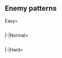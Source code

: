 ==Enemy patterns==

<div class="mw-collapsible mw-expanded">

{{Notice|align=left|
:Click the nodes on the map to see detailed patterns
:Switch tab to view other difficulties
}}

<tabber>

Easy=
{{Event/Map|
{{Event/MapNode|A|Easy|x=621|y=81}}
{{Event/MapNode|B|Easy|x=571|y=207}}
{{Event/MapNode|C|Easy|x=540|y=285}}
{{Event/MapNode|D|Easy|x=525|y=75}}
{{Event/MapNode|E|Easy|x=475|y=200}}
{{Event/MapNode|F|Easy|x=466|y=137}}
{{Event/MapNode|G|Easy|x=432|y=266}}
{{Event/MapNode|H|Easy|x=419|y=89}}
{{Event/MapNode|I|Easy|x=403|y=177}}
{{Event/MapNode|J|Easy|x=350|y=86}}
{{Event/MapNode|K|Easy|x=307|y=184}}
{{Event/MapNode|L|Easy|x=273|y=115}}
{{Event/MapNode|M|Easy|x=231|y=270}}
{{Event/MapNode|N|Easy|x=215|y=190}}
{{Event/MapNode|O|Easy|x=145|y=239}}
{{Event/MapNode|P|Easy|x=100|y=175}}
{{Event/MapNode|Q|Easy|x=568|y=152}}
{{Event/MapNode|R|Easy|x=207|y=84}}
{{Event/MapNode|S|Easy|x=162|y=137}}
{{Event/MapNode|T|Easy|x=131|y=92}}
{{Event/MapNode|U|Easy|x=380|y=255}}
{{Event/MapNode|AB|Easy|x=645|y=270}}
}}
<div style="width:800px;max-height:400px;overflow:auto;">
{{NodeInfo|diff=Easy|name=Enemy Air Raids
|AB
|Raid
|Diamond
|Standard Carrier Wo-Class/Kai Flagship II
|Standard Carrier Wo-Class/Kai Flagship II
|Standard Carrier Wo-Class/Kai Flagship II
|Light Cruiser Tsu-Class
|Destroyer Ro-Class
|Destroyer Ro-Class
|-
|AB
|Raid
|Diamond
|Standard Carrier Wo-Class/Kai Flagship II
|Standard Carrier Wo-Class/Kai Flagship II
|Light Cruiser Tsu-Class
|Destroyer Ro-Class/Late Model
|Destroyer Ro-Class
|Destroyer Ro-Class
}}
{{NodeInfo|diff=Easy|name=深海兵站線 大規模護衛輸送船団
|A
|Normal
|Cruising<br>Formation 3
|Light Cruiser Demon/II
|Standard Carrier Wo-Class/Flagship III
|Light Carrier Nu-Class/Elite
|Light Carrier Nu-Class/Elite
|Transport Ship Wa-Class
|Transport Ship Wa-Class
|Light Cruiser He-Class/Flagship
|Transport Ship Wa-Class
|Transport Ship Wa-Class
|Heavy Cruiser Ne-Class
|Destroyer I-Class/Late Model
|Destroyer I-Class/Late Model
|-
|A
|Normal
|Cruising<br>Formation 3
|Light Cruiser Demon/II
|Standard Carrier Wo-Class/Flagship III
|Standard Carrier Wo-Class/Flagship III
|Transport Ship Wa-Class
|Transport Ship Wa-Class
|Heavy Cruiser Ne-Class
|Light Cruiser He-Class/Flagship
|Transport Ship Wa-Class
|Transport Ship Wa-Class
|Heavy Cruiser Ne-Class
|Destroyer I-Class
|Destroyer I-Class
}}
{{NodeInfo|diff=Easy|name=深海精鋭潜水艦隊 警戒隊
|B
|Normal
|Echelon
|Submarine So-Class/Flagship
|Submarine Yo-Class
|Submarine Yo-Class
|Submarine Yo-Class
|-
|B
|Normal
|Echelon<br>Line Abreast
|Submarine So-Class/Flagship
|Submarine Yo-Class/Elite
|Submarine Yo-Class
|Submarine Yo-Class
}}
{{NodeInfo|diff=Easy|name=新生深海機動部隊 II群
|C
|Dogfight
|Diamond
|Standard Carrier Wo-Class/Flagship III
|Standard Carrier Wo-Class/Flagship III
|Light Cruiser Tsu-Class
|Destroyer Ro-Class/Late Model
|Destroyer Ro-Class
|Destroyer Ro-Class
|-
|C
|Dogfight
|Diamond<br>Double Line
|Standard Carrier Wo-Class/Kai Flagship II
|Standard Carrier Wo-Class/Kai Flagship II
|Light Cruiser Tsu-Class
|Destroyer Ro-Class/Late Model
|Destroyer Ro-Class
|Destroyer Ro-Class
}}
{{NodeInfo|diff=Easy|name=深海兵站線 大規模護衛輸送船団
|D
|Dogfight
|Diamond
|Light Cruiser Demon/II
|Standard Carrier Wo-Class/Flagship III
|Light Carrier Nu-Class/Elite
|Light Carrier Nu-Class/Elite
|Transport Ship Wa-Class
|Transport Ship Wa-Class
|-
|D
|Dogfight
|Diamond
|Light Cruiser Demon/II
|Standard Carrier Wo-Class/Flagship III
|Standard Carrier Wo-Class/Flagship III
|Transport Ship Wa-Class
|Transport Ship Wa-Class
|Heavy Cruiser Ne-Class
}}
{{NodeInfo|diff=Easy|name=新生深海機動部隊 II群
|E
|Dogfight
|Diamond
|Standard Carrier Wo-Class/Flagship III
|Standard Carrier Wo-Class/Flagship III
|Light Cruiser Tsu-Class
|Destroyer Ro-Class/Late Model
|Destroyer Ro-Class
|Destroyer Ro-Class
|-
|E
|Dogfight
|Diamond
|Standard Carrier Wo-Class/Kai Flagship II
|Standard Carrier Wo-Class/Kai Flagship II
|Light Cruiser Tsu-Class
|Destroyer Ro-Class/Late Model
|Destroyer Ro-Class
|Destroyer Ro-Class
}}
{{NodeInfo|diff=Easy|name=深海兵站線 補給艦隊
|F
|Normal
|Double Line
|Transport Ship Wa-Class
|Transport Ship Wa-Class
|Transport Ship Wa-Class
|Transport Ship Wa-Class
|Destroyer I-Class/Late Model
|Destroyer I-Class/Late Model
|-
|F
|Normal
|Double Line<br>Diamond
|Transport Ship Wa-Class
|Transport Ship Wa-Class
|Transport Ship Wa-Class
|Light Cruiser Ho-Class/Flagship
|Destroyer I-Class/Late Model
|Destroyer I-Class/Late Model
}}
{{NodeInfo|diff=Easy|name=新生深海機動部隊 II群
|G
|Normal
|Diamond
|Standard Carrier Wo-Class/Flagship III
|Standard Carrier Wo-Class/Flagship III
|Light Cruiser Tsu-Class
|Destroyer Ro-Class/Late Model
|Destroyer Ro-Class
|Destroyer Ro-Class
|-
|G
|Normal
|Diamond<br>Double Line
|Standard Carrier Wo-Class/Kai Flagship II
|Standard Carrier Wo-Class/Kai Flagship II
|Light Cruiser Tsu-Class
|Destroyer Ro-Class/Late Model
|Destroyer Ro-Class
|Destroyer Ro-Class
}}
{{NodeInfo|diff=Easy|name=新生 深海水雷戦隊 II群
|H
|Normal
|Line Ahead
|Light Cruiser Ho-Class/Flagship
|Torpedo Cruiser Chi-Class/Elite
|Torpedo Cruiser Chi-Class/Elite
|Light Cruiser Tsu-Class
|Destroyer I-Class
|Destroyer I-Class
|-
|H
|Normal
|Line Ahead
|Light Cruiser He-Class/Flagship
|Torpedo Cruiser Chi-Class/Elite
|Torpedo Cruiser Chi-Class/Elite
|Light Cruiser Tsu-Class
|Destroyer I-Class
|Destroyer I-Class
|-
|H
|Normal
|Line Ahead
|Light Cruiser He-Class/Flagship
|Torpedo Cruiser Chi-Class/Elite
|Torpedo Cruiser Chi-Class/Elite
|Light Cruiser Tsu-Class
|Destroyer I-Class/Late Model
|Destroyer I-Class/Late Model
}}
{{NodeInfo|diff=Easy|name=深海精鋭潜水艦隊 群狼部隊 II群
|J
|Normal
|Echelon
|Submarine So-Class/Flagship
|Submarine So-Class
|Submarine So-Class
|-
|J
|Normal
|Echelon<br>Line Abreast
|Submarine So-Class/Flagship
|Submarine So-Class
|Submarine So-Class
|Submarine So-Class
}}
{{NodeInfo|diff=Easy|name=新生 深海水雷戦隊 I群
|K
|Normal
|Line Ahead<br>Double Line
|Light Cruiser He-Class/Flagship
|Light Cruiser Ho-Class/Flagship
|Light Cruiser Tsu-Class
|Destroyer Ha-Class/Late Model
|Destroyer I-Class
|Destroyer I-Class
|-
|K
|Normal
|Line Ahead
|Light Cruiser He-Class/Flagship
|Light Cruiser Ho-Class/Flagship
|Light Cruiser Tsu-Class
|Destroyer Ha-Class/Late Model
|Destroyer I-Class/Late Model
|Destroyer I-Class/Late Model
}}
{{NodeInfo|diff=Easy|name=深海精鋭潜水艦隊 群狼部隊 I群
|M
|Normal
|Echelon
|Submarine So-Class/Flagship
|Submarine So-Class
|Submarine So-Class
|Submarine So-Class
|-
|M
|Normal
|Echelon<br>Line Abreast
|Submarine So-Class/Flagship
|Submarine So-Class/Elite
|Submarine So-Class
|Submarine So-Class
}}
{{NodeInfo|diff=Easy|name=新生深海機動部隊 I群
|N
|Dogfight
|Diamond
|Standard Carrier Wo-Class/Flagship IV
|Standard Carrier Wo-Class/Flagship IV
|Standard Carrier Wo-Class/Flagship IV
|Light Cruiser Tsu-Class
|Destroyer Ro-Class
|Destroyer Ro-Class
|-
|N
|Dogfight
|Diamond
|Standard Carrier Wo-Class/Kai Flagship III
|Standard Carrier Wo-Class/Flagship IV
|Standard Carrier Wo-Class/Flagship IV
|Light Cruiser Tsu-Class
|Destroyer Ro-Class
|Destroyer Ro-Class
}}
{{NodeInfo|diff=Easy|name=新生深海機動部隊 I群
|O
|Normal
|Cruising<br>Formation 3
|Standard Carrier Wo-Class/Flagship IV
|Standard Carrier Wo-Class/Flagship IV
|Standard Carrier Wo-Class/Flagship IV
|Light Cruiser Tsu-Class
|Destroyer Ro-Class
|Destroyer Ro-Class
|Light Cruiser He-Class/Flagship
|Light Cruiser Ho-Class/Flagship
|Light Cruiser Tsu-Class
|Destroyer Ro-Class/Late Model
|Destroyer Ro-Class
|Destroyer Ro-Class
|-
|O
|Normal
|Cruising<br>Formation 3
|Standard Carrier Wo-Class/Kai Flagship III
|Standard Carrier Wo-Class/Flagship IV
|Standard Carrier Wo-Class/Flagship IV
|Light Cruiser Tsu-Class
|Destroyer Ro-Class
|Destroyer Ro-Class
|Light Cruiser He-Class/Flagship
|Light Cruiser Ho-Class/Flagship
|Light Cruiser Tsu-Class
|Destroyer Ro-Class/Late Model
|Destroyer Ro-Class/Late Model
|Destroyer Ro-Class
}}
{{NodeInfo|diff=Easy|name=海月渚泊地 旗艦艦隊
|P
|Dogfight
|Diamond
|Abyssal Jellyfish Princess
|Battleship Princess
|Standard Carrier Wo-Class/Flagship IV
|Heavy Cruiser Ne-Class
|Destroyer Ro-Class/Late Model
|Destroyer Ro-Class/Late Model
|-
|P
|Dogfight
|Diamond
|Abyssal Jellyfish Princess
|Battleship Princess
|Standard Carrier Wo-Class/Kai Flagship II
|Heavy Cruiser Ne-Class
|Destroyer Ro-Class/Late Model Elite
|Destroyer Ro-Class/Late Model Elite
}}
{{NodeInfo|diff=Easy|name=海月渚泊地 旗艦艦隊
|T
|Boss
|Cruising<br>Formation 3
|Abyssal Jellyfish Princess
|Battleship Princess
|Standard Carrier Wo-Class/Flagship IV
|Heavy Cruiser Ne-Class
|Destroyer Ro-Class/Late Model
|Destroyer Ro-Class/Late Model
|Light Cruiser He-Class/Flagship
|Light Cruiser Tsu-Class
|Destroyer Ancient Princess
|Destroyer Ro-Class/Late Model
|Destroyer Ro-Class
|Destroyer Ro-Class
|-
|T
|Boss/Final
|Cruising<br>Formation 3
|Abyssal Jellyfish Princess
|Battleship Princess
|Standard Carrier Wo-Class/Kai Flagship II
|Heavy Cruiser Ne-Class
|Destroyer Ro-Class/Late Model Elite
|Destroyer Ro-Class/Late Model Elite
|Light Cruiser He-Class/Flagship
|Light Cruiser Tsu-Class
|Destroyer Ancient Princess
|Destroyer Ro-Class/Late Model
|Destroyer Ro-Class/Late Model
|Destroyer Ro-Class/Late Model
}}
{{NodeInfo|diff=Easy|name=新生 深海水雷戦隊 III群
|U
|Normal
|Line Ahead<br>Double Line
|Light Cruiser He-Class/Flagship
|Light Cruiser Ho-Class/Flagship
|Heavy Cruiser Ne-Class
|Destroyer Ha-Class/Late Model
|Destroyer I-Class/Late Model
|Destroyer I-Class/Late Model
}}

</div> <!-- overflow -->

|-|Normal=
{{Event/Map|
{{Event/MapNode|A|Normal|x=621|y=81}}
{{Event/MapNode|B|Normal|x=571|y=207}}
{{Event/MapNode|C|Normal|x=540|y=285}}
{{Event/MapNode|D|Normal|x=525|y=75}}
{{Event/MapNode|E|Normal|x=475|y=200}}
{{Event/MapNode|F|Normal|x=466|y=137}}
{{Event/MapNode|G|Normal|x=432|y=266}}
{{Event/MapNode|H|Normal|x=419|y=89}}
{{Event/MapNode|I|Normal|x=403|y=177}}
{{Event/MapNode|J|Normal|x=350|y=86}}
{{Event/MapNode|K|Normal|x=307|y=184}}
{{Event/MapNode|L|Normal|x=273|y=115}}
{{Event/MapNode|M|Normal|x=231|y=270}}
{{Event/MapNode|N|Normal|x=215|y=190}}
{{Event/MapNode|O|Normal|x=145|y=239}}
{{Event/MapNode|P|Normal|x=100|y=175}}
{{Event/MapNode|Q|Normal|x=568|y=152}}
{{Event/MapNode|R|Normal|x=207|y=84}}
{{Event/MapNode|S|Normal|x=162|y=137}}
{{Event/MapNode|T|Normal|x=131|y=92}}
{{Event/MapNode|U|Normal|x=380|y=255}}
{{Event/MapNode|AB|Normal|x=645|y=270}}
}}
<div style="width:800px;max-height:400px;overflow:auto">
{{NodeInfo|diff=Normal|name=Enemy Air Raids
|AB
|Raid
|Diamond
|Standard Carrier Wo-Class/Kai Flagship III
|Standard Carrier Wo-Class/Kai Flagship III
|Standard Carrier Wo-Class/Kai Flagship III
|Light Cruiser Tsu-Class
|Destroyer Ro-Class/Late Model
|Destroyer Ro-Class/Late Model
|-
|AB
|Raid
|Diamond
|Standard Carrier Wo-Class/Kai Flagship III
|Standard Carrier Wo-Class/Kai Flagship III
|Light Cruiser Tsu-Class
|Light Cruiser Tsu-Class
|Destroyer Ro-Class/Late Model
|Destroyer Ro-Class/Late Model
}}
{{NodeInfo|diff=Normal|name=深海兵站線 大規模護衛輸送船団
|A
|Normal
|Cruising<br>Formation 3
|Light Cruiser Demon/II
|Standard Carrier Wo-Class/Flagship IV
|Light Carrier Nu-Class/Elite
|Light Carrier Nu-Class/Elite
|Transport Ship Wa-Class/Elite
|Heavy Cruiser Ne-Class
|Light Cruiser He-Class/Flagship
|Transport Ship Wa-Class/Elite
|Transport Ship Wa-Class/Elite
|Heavy Cruiser Ne-Class
|Destroyer I-Class/Late Model
|Destroyer I-Class/Late Model
|-
|A
|Normal
|Cruising<br>Formation 3
|Light Cruiser Demon/II
|Standard Carrier Wo-Class/Kai Flagship II
|Standard Carrier Wo-Class/Kai Flagship II
|Transport Ship Wa-Class/Elite
|Transport Ship Wa-Class/Elite
|Heavy Cruiser Ne-Class
|Light Cruiser He-Class/Flagship
|Transport Ship Wa-Class/Elite
|Transport Ship Wa-Class/Elite
|Heavy Cruiser Ne-Class
|Destroyer I-Class/Late Model
|Destroyer I-Class/Late Model
}}
{{NodeInfo|diff=Normal|name=深海精鋭潜水艦隊 警戒隊
|B
|Normal
|Echelon<br>Line Abreast
|Submarine So-Class/Flagship
|Submarine Yo-Class/Elite
|Submarine Yo-Class
|Submarine Ka-Class
|Submarine Ka-Class
|-
|B
|Normal
|Echelon<br>Line Abreast
|Submarine So-Class/Flagship
|Submarine Yo-Class/Elite
|Submarine Yo-Class
|Submarine Yo-Class
}}
{{NodeInfo|diff=Normal|name=新生深海機動部隊 II群
|C
|Dogfight
|Diamond
|Standard Carrier Wo-Class/Kai Flagship II
|Standard Carrier Wo-Class/Kai Flagship II
|Light Cruiser Tsu-Class
|Light Cruiser Tsu-Class
|Destroyer Ro-Class/Late Model
|Destroyer Ro-Class/Late Model
|-
|C
|Dogfight
|Diamond<br>Double Line
|Standard Carrier Wo-Class/Kai Flagship III
|Standard Carrier Wo-Class/Kai Flagship III
|Light Cruiser Tsu-Class
|Light Cruiser Tsu-Class
|Destroyer Ro-Class/Late Model
|Destroyer Ro-Class/Late Model
}}
{{NodeInfo|diff=Normal|name=深海兵站線 大規模護衛輸送船団
|D
|Dogfight
|Diamond
|Light Cruiser Demon/II
|Standard Carrier Wo-Class/Flagship IV
|Light Carrier Nu-Class/Elite
|Light Carrier Nu-Class/Elite
|Transport Ship Wa-Class/Elite
|Heavy Cruiser Ne-Class
|-
|D
|Dogfight
|Diamond
|Light Cruiser Demon/II
|Standard Carrier Wo-Class/Kai Flagship II
|Standard Carrier Wo-Class/Kai Flagship II
|Transport Ship Wa-Class/Elite
|Transport Ship Wa-Class/Elite
|Heavy Cruiser Ne-Class
}}
{{NodeInfo|diff=Normal|name=新生深海機動部隊 II群
|E
|Dogfight
|Diamond
|Standard Carrier Wo-Class/Kai Flagship II
|Standard Carrier Wo-Class/Kai Flagship II
|Light Cruiser Tsu-Class
|Light Cruiser Tsu-Class
|Destroyer Ro-Class/Late Model
|Destroyer Ro-Class/Late Model
|-
|E
|Dogfight
|Diamond<br>Double Line
|Standard Carrier Wo-Class/Kai Flagship III
|Standard Carrier Wo-Class/Kai Flagship III
|Light Cruiser Tsu-Class
|Light Cruiser Tsu-Class
|Destroyer Ro-Class/Late Model
|Destroyer Ro-Class/Late Model
}}
{{NodeInfo|diff=Normal|name=深海兵站線 補給艦隊
|F
|Normal
|Double Line
|Transport Ship Wa-Class/Elite
|Transport Ship Wa-Class/Elite
|Transport Ship Wa-Class/Elite
|Transport Ship Wa-Class/Elite
|Destroyer I-Class/Late Model
|Destroyer I-Class/Late Model
|-
|F
|Normal
|Double Line<br>Diamond
|Transport Ship Wa-Class/Elite
|Transport Ship Wa-Class/Elite
|Transport Ship Wa-Class/Elite
|Light Cruiser Ho-Class/Flagship
|Destroyer I-Class/Late Model
|Destroyer I-Class/Late Model
}}
{{NodeInfo|diff=Normal|name=新生深海機動部隊 II群
|G
|Normal
|Diamond
|Standard Carrier Wo-Class/Kai Flagship II
|Standard Carrier Wo-Class/Kai Flagship II
|Light Cruiser Tsu-Class
|Light Cruiser Tsu-Class
|Destroyer Ro-Class/Late Model
|Destroyer Ro-Class/Late Model
|-
|G
|Normal
|Diamond<br>Double Line
|Standard Carrier Wo-Class/Kai Flagship III
|Standard Carrier Wo-Class/Kai Flagship III
|Light Cruiser Tsu-Class
|Light Cruiser Tsu-Class
|Destroyer Ro-Class/Late Model
|Destroyer Ro-Class/Late Model
}}
{{NodeInfo|diff=Normal|name=新生 深海水雷戦隊 II群
|H
|Normal
|Line Ahead
|Light Cruiser Ho-Class/Flagship
|Torpedo Cruiser Chi-Class/Elite
|Torpedo Cruiser Chi-Class/Elite
|Destroyer Ha-Class/Late Model
|Destroyer I-Class/Late Model
|Destroyer I-Class/Late Model
|-
|H
|Normal
|Line Ahead
|Light Cruiser He-Class/Flagship
|Torpedo Cruiser Chi-Class/Elite
|Torpedo Cruiser Chi-Class/Elite
|Destroyer Ha-Class/Late Model
|Destroyer I-Class/Late Model
|Destroyer I-Class/Late Model
|-
|H
|Normal
|Line Ahead
|Light Cruiser He-Class/Flagship
|Torpedo Cruiser Chi-Class/Elite
|Torpedo Cruiser Chi-Class/Elite
|Light Cruiser Tsu-Class
|Destroyer Ha-Class/Late Model
|Destroyer Ha-Class/Late Model
}}
{{NodeInfo|diff=Normal|name=深海精鋭潜水艦隊 群狼部隊 II群
|J
|Normal
|Echelon<br>Line Abreast
|Submarine So-Class/Flagship
|Submarine So-Class
|Submarine So-Class
|Submarine So-Class
|-
|J
|Normal
|Echelon<br>Line Abreast
|Submarine So-Class/Flagship
|Submarine So-Class/Elite
|Submarine So-Class
|Submarine So-Class
}}
{{NodeInfo|diff=Normal|name=新生 深海水雷戦隊 I群
|K
|Normal
|Line Ahead<br>Double Line
|Light Cruiser He-Class/Flagship
|Light Cruiser Ho-Class/Flagship
|Light Cruiser Tsu-Class
|Destroyer Ha-Class/Late Model
|Destroyer I-Class/Late Model
|Destroyer I-Class/Late Model
|-
|K
|Normal
|Line Ahead
|Light Cruiser He-Class/Flagship
|Light Cruiser Ho-Class/Flagship
|Light Cruiser Tsu-Class
|Destroyer Ha-Class/Late Model
|Destroyer Ha-Class/Late Model
|Destroyer Ha-Class/Late Model
}}
{{NodeInfo|diff=Normal|name=深海精鋭潜水艦隊 群狼部隊 I群
|M
|Normal
|Echelon<br>Line Abreast
|Submarine So-Class/Flagship
|Submarine So-Class/Elite
|Submarine So-Class
|Submarine So-Class
|-
|M
|Normal
|Echelon<br>Line Abreast
|Submarine So-Class/Flagship
|Submarine So-Class/Elite
|Submarine So-Class/Elite
|Submarine So-Class
}}
{{NodeInfo|diff=Normal|name=新生深海機動部隊 I群
|N
|Dogfight
|Diamond
|Standard Carrier Wo-Class/Kai Flagship II
|Standard Carrier Wo-Class/Flagship IV
|Standard Carrier Wo-Class/Flagship IV
|Light Cruiser Tsu-Class
|Destroyer Ro-Class/Late Model
|Destroyer Ro-Class/Late Model
|-
|N
|Dogfight
|Diamond
|Standard Carrier Wo-Class/Kai Flagship III
|Standard Carrier Wo-Class/Kai Flagship II
|Standard Carrier Wo-Class/Kai Flagship II
|Light Cruiser Tsu-Class
|Destroyer Ro-Class/Late Model
|Destroyer Ro-Class/Late Model
}}
{{NodeInfo|diff=Normal|name=新生深海機動部隊 I群
|O
|Normal
|Cruising<br>Formation 3
|Standard Carrier Wo-Class/Kai Flagship II
|Standard Carrier Wo-Class/Flagship IV
|Standard Carrier Wo-Class/Flagship IV
|Light Cruiser Tsu-Class
|Destroyer Ro-Class/Late Model
|Destroyer Ro-Class/Late Model
|Light Cruiser He-Class/Flagship
|Light Cruiser Ho-Class/Flagship
|Light Cruiser Tsu-Class
|Light Cruiser Tsu-Class
|Destroyer Ro-Class/Late Model
|Destroyer Ro-Class/Late Model
|-
|O
|Normal
|Cruising<br>Formation 3
|Standard Carrier Wo-Class/Kai Flagship III
|Standard Carrier Wo-Class/Kai Flagship II
|Standard Carrier Wo-Class/Kai Flagship II
|Light Cruiser Tsu-Class
|Destroyer Ro-Class/Late Model
|Destroyer Ro-Class/Late Model
|Light Cruiser He-Class/Flagship
|Heavy Cruiser Ne-Class
|Light Cruiser Tsu-Class
|Light Cruiser Tsu-Class
|Destroyer Ro-Class/Late Model
|Destroyer Ro-Class/Late Model
}}
{{NodeInfo|diff=Normal|name=海月渚泊地 旗艦艦隊
|P
|Dogfight
|Diamond
|Abyssal Jellyfish Princess/II
|Battleship Princess
|Standard Carrier Wo-Class/Kai Flagship IV
|Heavy Cruiser Ne-Class
|Destroyer Ro-Class/Late Model
|Destroyer Ro-Class/Late Model
|-
|P
|Dogfight
|Diamond
|Abyssal Jellyfish Princess/II
|Battleship Princess
|Standard Carrier Wo-Class/Kai Flagship IV
|Heavy Cruiser Ne-Class/Elite
|Destroyer Ro-Class/Late Model Elite
|Destroyer Ro-Class/Late Model Elite
}}
{{NodeInfo|diff=Normal|name=海月渚泊地 旗艦艦隊
|T
|Boss
|Cruising<br>Formation 3
|Abyssal Jellyfish Princess/II
|Battleship Princess
|Standard Carrier Wo-Class/Kai Flagship IV
|Heavy Cruiser Ne-Class
|Destroyer Ro-Class/Late Model
|Destroyer Ro-Class/Late Model
|Light Cruiser He-Class/Flagship
|Light Cruiser Tsu-Class
|Destroyer Ancient Princess/II
|Destroyer Ro-Class/Late Model
|Destroyer Ro-Class/Late Model
|Destroyer Ro-Class/Late Model
|-
|T
|Boss/Final
|Cruising<br>Formation 3
|Abyssal Jellyfish Princess/II
|Battleship Princess
|Standard Carrier Wo-Class/Kai Flagship IV
|Heavy Cruiser Ne-Class/Elite
|Destroyer Ro-Class/Late Model Elite
|Destroyer Ro-Class/Late Model Elite
|Light Cruiser He-Class/Flagship
|Light Cruiser Tsu-Class
|Destroyer Ancient Princess/II
|Destroyer Ro-Class/Late Model Elite
|Destroyer Ro-Class/Late Model Elite
|Destroyer Ro-Class/Late Model Elite
}}
{{NodeInfo|diff=Normal|name=新生 深海水雷戦隊 III群
|U
|Normal
|Line Ahead
|Light Cruiser He-Class/Flagship
|Light Cruiser Ho-Class/Flagship
|Heavy Cruiser Ne-Class
|Destroyer Ha-Class/Late Model
|Destroyer Ha-Class/Late Model
|Destroyer Ha-Class/Late Model
}}

</div> <!-- overflow -->

|-|Hard=
{{Event/Map|
{{Event/MapNode|A|Hard|x=621|y=81}}
{{Event/MapNode|B|Hard|x=571|y=207}}
{{Event/MapNode|C|Hard|x=540|y=285}}
{{Event/MapNode|D|Hard|x=525|y=75}}
{{Event/MapNode|E|Hard|x=475|y=200}}
{{Event/MapNode|F|Hard|x=466|y=137}}
{{Event/MapNode|G|Hard|x=432|y=266}}
{{Event/MapNode|H|Hard|x=419|y=89}}
{{Event/MapNode|I|Hard|x=403|y=177}}
{{Event/MapNode|J|Hard|x=350|y=86}}
{{Event/MapNode|K|Hard|x=307|y=184}}
{{Event/MapNode|L|Hard|x=273|y=115}}
{{Event/MapNode|M|Hard|x=231|y=270}}
{{Event/MapNode|N|Hard|x=215|y=190}}
{{Event/MapNode|O|Hard|x=145|y=239}}
{{Event/MapNode|P|Hard|x=100|y=175}}
{{Event/MapNode|Q|Hard|x=568|y=152}}
{{Event/MapNode|R|Hard|x=207|y=84}}
{{Event/MapNode|S|Hard|x=162|y=137}}
{{Event/MapNode|T|Hard|x=131|y=92}}
{{Event/MapNode|U|Hard|x=380|y=255}}
{{Event/MapNode|AB|Hard|x=645|y=270}}
}}
<div style="width:800px;max-height:400px;overflow:auto">
{{NodeInfo|diff=Hard|name=Enemy Air Raids
|AB
|Raid
|Diamond
|Standard Carrier Wo-Class/Kai Flagship Unknown
|Standard Carrier Wo-Class/Kai Flagship Unknown
|Standard Carrier Wo-Class/Kai Flagship Unknown
|Light Cruiser Tsu-Class/Elite
|Destroyer Ha-Class/Late Model
|Destroyer Ha-Class/Late Model
|-
|AB
|Raid
|Diamond
|Standard Carrier Wo-Class/Kai Flagship Unknown
|Standard Carrier Wo-Class/Kai Flagship Unknown
|Light Cruiser Tsu-Class/Elite
|Light Cruiser Tsu-Class/Elite
|Destroyer Ha-Class/Late Model
|Destroyer Ha-Class/Late Model
}}
{{NodeInfo|diff=Hard|name=深海兵站線 大規模護衛輸送船団
|A
|Normal
|Cruising<br>Formation 3
|Light Cruiser Demon
|Standard Carrier Wo-Class/Kai Flagship II
|Light Carrier Nu-Class/Flagship
|Light Carrier Nu-Class/Flagship
|Transport Ship Wa-Class/Flagship
|Heavy Cruiser Ne-Class/Elite
|Light Cruiser He-Class/Flagship
|Transport Ship Wa-Class/Flagship
|Transport Ship Wa-Class/Flagship
|Heavy Cruiser Ne-Class/Elite
|Destroyer I-Class/Late Model
|Destroyer I-Class/Late Model
|-
|A
|Normal
|Cruising<br>Formation 3
|Light Cruiser Demon
|Standard Carrier Wo-Class/Kai Flagship IV
|Standard Carrier Wo-Class/Kai Flagship IV
|Transport Ship Wa-Class/Flagship
|Transport Ship Wa-Class/Flagship
|Heavy Cruiser Ne-Class/Elite
|Light Cruiser He-Class/Flagship
|Transport Ship Wa-Class/Flagship
|Transport Ship Wa-Class/Flagship
|Heavy Cruiser Ne-Class/Elite
|Destroyer I-Class/Late Model
|Destroyer I-Class/Late Model
}}
{{NodeInfo|diff=Hard|name=深海精鋭潜水艦隊 警戒隊
|B
|Normal
|Echelon<br>Line Abreast
|Submarine So-Class/Flagship
|Submarine Yo-Class/Elite
|Submarine Yo-Class
|Submarine Yo-Class
|Submarine Yo-Class
|-
|B
|Normal
|Echelon<br>Line Abreast
|Submarine So-Class/Flagship
|Submarine Yo-Class/Elite
|Submarine Yo-Class/Elite
|Submarine Yo-Class
|Submarine Yo-Class
}}
{{NodeInfo|diff=Hard|name=新生深海機動部隊 II群
|C
|Dogfight
|Diamond
|Standard Carrier Wo-Class/Kai Flagship III
|Standard Carrier Wo-Class/Kai Flagship III
|Light Cruiser Tsu-Class/Elite
|Light Cruiser Tsu-Class/Elite
|Destroyer Ha-Class/Late Model
|Destroyer Ha-Class/Late Model
|-
|C
|Dogfight
|Diamond<br>Double Line
|Standard Carrier Wo-Class/Kai Flagship IV
|Standard Carrier Wo-Class/Kai Flagship IV
|Light Cruiser Tsu-Class/Elite
|Light Cruiser Tsu-Class/Elite
|Destroyer Ha-Class/Late Model
|Destroyer Ha-Class/Late Model
}}
{{NodeInfo|diff=Hard|name=深海兵站線 大規模護衛輸送船団
|D
|Dogfight
|Diamond
|Light Cruiser Demon
|Standard Carrier Wo-Class/Kai Flagship II
|Light Carrier Nu-Class/Flagship
|Light Carrier Nu-Class/Flagship
|Transport Ship Wa-Class/Flagship
|Heavy Cruiser Ne-Class/Elite
|-
|D
|Dogfight
|Diamond
|Light Cruiser Demon
|Standard Carrier Wo-Class/Kai Flagship IV
|Standard Carrier Wo-Class/Kai Flagship IV
|Transport Ship Wa-Class/Flagship
|Transport Ship Wa-Class/Flagship
|Heavy Cruiser Ne-Class/Elite
}}
{{NodeInfo|diff=Hard|name=新生深海機動部隊 II群
|E
|Dogfight
|Diamond
|Standard Carrier Wo-Class/Kai Flagship III
|Standard Carrier Wo-Class/Kai Flagship III
|Light Cruiser Tsu-Class/Elite
|Light Cruiser Tsu-Class/Elite
|Destroyer Ha-Class/Late Model
|Destroyer Ha-Class/Late Model
|-
|E
|Dogfight
|Diamond<br>Double Line
|Standard Carrier Wo-Class/Kai Flagship IV
|Standard Carrier Wo-Class/Kai Flagship IV
|Light Cruiser Tsu-Class/Elite
|Light Cruiser Tsu-Class/Elite
|Destroyer Ha-Class/Late Model
|Destroyer Ha-Class/Late Model
}}
{{NodeInfo|diff=Hard|name=深海兵站線 補給艦隊
|F
|Normal
|Diamond<br>Double Line
|Transport Ship Wa-Class/Flagship
|Transport Ship Wa-Class/Flagship
|Transport Ship Wa-Class/Flagship
|Light Cruiser Ho-Class/Flagship
|Destroyer I-Class/Late Model
|Destroyer I-Class/Late Model
|-
|F
|Normal
|Double Line
|Transport Ship Wa-Class/Flagship
|Transport Ship Wa-Class/Flagship
|Transport Ship Wa-Class/Flagship
|Transport Ship Wa-Class/Flagship
|Destroyer I-Class/Late Model
|Destroyer I-Class/Late Model
}}
{{NodeInfo|diff=Hard|name=新生深海機動部隊 II群
|G
|Normal
|Diamond
|Standard Carrier Wo-Class/Kai Flagship III
|Standard Carrier Wo-Class/Kai Flagship III
|Light Cruiser Tsu-Class/Elite
|Light Cruiser Tsu-Class/Elite
|Destroyer Ha-Class/Late Model
|Destroyer Ha-Class/Late Model
|-
|G
|Normal
|Diamond<br>Double Line
|Standard Carrier Wo-Class/Kai Flagship IV
|Standard Carrier Wo-Class/Kai Flagship IV
|Light Cruiser Tsu-Class/Elite
|Light Cruiser Tsu-Class/Elite
|Destroyer Ha-Class/Late Model
|Destroyer Ha-Class/Late Model
}}
{{NodeInfo|diff=Hard|name=新生 深海水雷戦隊 II群
|H
|Normal
|Line Ahead
|Light Cruiser Ho-Class/Flagship
|Torpedo Cruiser Chi-Class/Flagship
|Torpedo Cruiser Chi-Class/Flagship
|Light Cruiser Tsu-Class/Elite
|Destroyer Ha-Class/Late Model
|Destroyer Ha-Class/Late Model
|-
|H
|Normal
|Line Ahead
|Light Cruiser He-Class/Flagship
|Torpedo Cruiser Chi-Class/Flagship
|Torpedo Cruiser Chi-Class/Flagship
|Light Cruiser Tsu-Class/Elite
|Destroyer Ha-Class/Late Model
|Destroyer Ha-Class/Late Model
|-
|H
|Normal
|Line Ahead
|Light Cruiser He-Class/Flagship
|Torpedo Cruiser Chi-Class/Flagship
|Torpedo Cruiser Chi-Class/Flagship
|Light Cruiser Tsu-Class/Elite
|Destroyer Ha-Class/Late Model Elite
|Destroyer Ha-Class/Late Model Elite
}}
{{NodeInfo|diff=Hard|name=深海精鋭潜水艦隊 群狼部隊 II群
|J
|Normal
|Echelon<br>Line Abreast
|Submarine So-Class/Flagship
|Submarine So-Class/Elite
|Submarine So-Class
|Submarine So-Class
|-
|J
|Normal
|Echelon<br>Line Abreast
|Submarine So-Class/Flagship
|Submarine So-Class/Elite
|Submarine So-Class/Elite
|Submarine So-Class
|-
|J
|Normal
|Echelon<br>Line Abreast
|Submarine So-Class/Flagship
|Submarine So-Class/Elite
|Submarine So-Class/Elite
|Submarine So-Class/Elite
}}
{{NodeInfo|diff=Hard|name=新生 深海水雷戦隊 I群
|K
|Normal
|Line Ahead<br>Double Line
|Light Cruiser He-Class/Flagship
|Light Cruiser Ho-Class/Flagship
|Light Cruiser Ho-Class/Flagship
|Light Cruiser Tsu-Class/Elite
|Destroyer Ha-Class/Late Model
|Destroyer Ha-Class/Late Model
|-
|K
|Normal
|Line Ahead
|Light Cruiser He-Class/Flagship
|Light Cruiser Ho-Class/Flagship
|Light Cruiser Ho-Class/Flagship
|Light Cruiser Tsu-Class/Elite
|Destroyer Ha-Class/Late Model Elite
|Destroyer Ha-Class/Late Model Elite
}}
{{NodeInfo|diff=Hard|name=深海精鋭潜水艦隊 群狼部隊 I群
|M
|Normal
|Echelon<br>Line Abreast
|Submarine So-Class/Flagship
|Submarine So-Class/Elite
|Submarine So-Class/Elite
|Submarine So-Class
|-
|M
|Normal
|Echelon<br>Line Abreast
|Submarine So-Class/Flagship
|Submarine So-Class/Elite
|Submarine So-Class/Elite
|Submarine So-Class/Elite
|-
|M
|Normal
|Echelon<br>Line Abreast
|Submarine So-Class/Flagship
|Submarine So-Class/Flagship
|Submarine So-Class/Elite
|Submarine So-Class/Elite
}}
{{NodeInfo|diff=Hard|name=新生深海機動部隊 I群
|N
|Dogfight
|Diamond
|Standard Carrier Wo-Class/Kai Flagship III
|Standard Carrier Wo-Class/Kai Flagship III
|Standard Carrier Wo-Class/Kai Flagship III
|Heavy Cruiser Ne-Class/Elite
|Destroyer Ha-Class/Late Model
|Destroyer Ha-Class/Late Model
|-
|N
|Dogfight
|Diamond
|Standard Carrier Wo-Class/Kai Flagship IV
|Standard Carrier Wo-Class/Kai Flagship IV
|Standard Carrier Wo-Class/Kai Flagship IV
|Heavy Cruiser Ne-Class/Elite
|Destroyer Ha-Class/Late Model
|Destroyer Ha-Class/Late Model
}}
{{NodeInfo|diff=Hard|name=新生深海機動部隊 I群
|O
|Normal
|Cruising<br>Formation 3
|Standard Carrier Wo-Class/Kai Flagship IV
|Standard Carrier Wo-Class/Kai Flagship IV
|Standard Carrier Wo-Class/Kai Flagship IV
|Heavy Cruiser Ne-Class/Elite
|Destroyer Ha-Class/Late Model
|Destroyer Ha-Class/Late Model
|Light Cruiser He-Class/Flagship
|Heavy Cruiser Ne-Class/Elite
|Light Cruiser Tsu-Class/Elite
|Light Cruiser Tsu-Class/Elite
|Destroyer Ha-Class/Late Model
|Destroyer Ha-Class/Late Model
}}
{{NodeInfo|diff=Hard|name=海月渚泊地 旗艦艦隊
|P
|Dogfight
|Diamond
|Abyssal Jellyfish Princess/III
|Aircraft Carrier Princess/II
|Battleship Princess
|Heavy Cruiser Ne-Class/Elite
|Destroyer Ni-Class/Late Model
|Destroyer Ni-Class/Late Model
|-
|P
|Dogfight
|Diamond
|Abyssal Jellyfish Princess/III
|Aircraft Carrier Princess/II
|Battleship Princess
|Heavy Cruiser Ne-Class/Elite
|Destroyer Ni-Class/Late Model Elite
|Destroyer Ni-Class/Late Model Elite
}}
{{NodeInfo|diff=Hard|name=海月渚泊地 旗艦艦隊
|T
|Boss
|Cruising<br>Formation 3
|Abyssal Jellyfish Princess/III
|Aircraft Carrier Princess/II
|Battleship Princess
|Heavy Cruiser Ne-Class/Elite
|Destroyer Ni-Class/Late Model
|Destroyer Ni-Class/Late Model
|Light Cruiser He-Class/Flagship
|Light Cruiser Tsu-Class/Elite
|Destroyer Ancient Princess/III
|Destroyer Ni-Class/Late Model
|Destroyer Ni-Class/Late Model
|Destroyer Ni-Class/Late Model
|-
|T
|Boss/Final
|Cruising<br>Formation 3
|Abyssal Jellyfish Princess/III
|Aircraft Carrier Princess/II
|Battleship Princess
|Heavy Cruiser Ne-Class/Elite
|Destroyer Ni-Class/Late Model Elite
|Destroyer Ni-Class/Late Model Elite
|Light Cruiser He-Class/Flagship
|Light Cruiser Tsu-Class/Elite
|Light Cruiser Tsu-Class/Elite
|Destroyer Ancient Princess/III
|Destroyer Ni-Class/Late Model Elite
|Destroyer Ni-Class/Late Model Elite
}}
{{NodeInfo|diff=Hard|name=新生 深海水雷戦隊 III群
|U
|Normal
|Line Ahead
|Light Cruiser He-Class/Flagship
|Light Cruiser Ho-Class/Flagship
|Light Cruiser Ho-Class/Flagship
|Heavy Cruiser Ne-Class/Elite
|Destroyer Ha-Class/Late Model
|Destroyer Ha-Class/Late Model
|-
|U
|Normal
|Line Ahead
|Light Cruiser He-Class/Flagship
|Light Cruiser Ho-Class/Flagship
|Light Cruiser Ho-Class/Flagship
|Heavy Cruiser Ne-Class/Elite
|Destroyer Ha-Class/Late Model Elite
|Destroyer Ha-Class/Late Model Elite
}}

</div> <!-- overflow -->

</tabber>

</div> <!-- collapsible -->